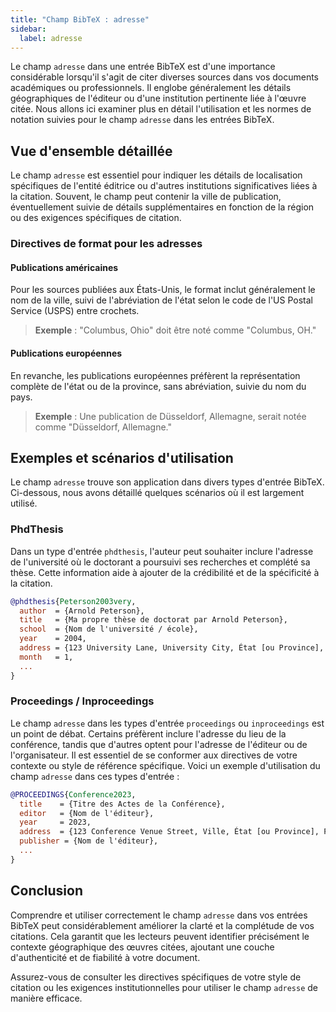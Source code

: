 ```yaml
---
title: "Champ BibTeX : adresse"  
sidebar:  
  label: adresse  
---
```



Le champ `adresse` dans une entrée BibTeX est d'une importance considérable lorsqu'il s'agit de citer diverses sources dans vos documents académiques ou professionnels. Il englobe généralement les détails géographiques de l'éditeur ou d'une institution pertinente liée à l'œuvre citée. Nous allons ici examiner plus en détail l'utilisation et les normes de notation suivies pour le champ `adresse` dans les entrées BibTeX.

<CiteDrive />

## Vue d'ensemble détaillée

Le champ `adresse` est essentiel pour indiquer les détails de localisation spécifiques de l'entité éditrice ou d'autres institutions significatives liées à la citation. Souvent, le champ peut contenir la ville de publication, éventuellement suivie de détails supplémentaires en fonction de la région ou des exigences spécifiques de citation.

### Directives de format pour les adresses

#### Publications américaines

Pour les sources publiées aux États-Unis, le format inclut généralement le nom de la ville, suivi de l'abréviation de l'état selon le code de l'US Postal Service (USPS) entre crochets.

> **Exemple** : "Columbus, Ohio" doit être noté comme "Columbus, OH."

#### Publications européennes

En revanche, les publications européennes préfèrent la représentation complète de l'état ou de la province, sans abréviation, suivie du nom du pays.

> **Exemple** : Une publication de Düsseldorf, Allemagne, serait notée comme "Düsseldorf, Allemagne."

## Exemples et scénarios d'utilisation

Le champ `adresse` trouve son application dans divers types d'entrée BibTeX. Ci-dessous, nous avons détaillé quelques scénarios où il est largement utilisé.

### PhdThesis

Dans un type d'entrée `phdthesis`, l'auteur peut souhaiter inclure l'adresse de l'université où le doctorant a poursuivi ses recherches et complété sa thèse. Cette information aide à ajouter de la crédibilité et de la spécificité à la citation.

```bibtex
@phdthesis{Peterson2003very,
  author  = {Arnold Peterson},
  title   = {Ma propre thèse de doctorat par Arnold Peterson},
  school  = {Nom de l'université / école},
  year    = 2004,
  address = {123 University Lane, University City, État [ou Province], Pays},
  month   = 1,
  ...
}
```

### Proceedings / Inproceedings

Le champ `adresse` dans les types d'entrée `proceedings` ou `inproceedings` est un point de débat. Certains préfèrent inclure l'adresse du lieu de la conférence, tandis que d'autres optent pour l'adresse de l'éditeur ou de l'organisateur. Il est essentiel de se conformer aux directives de votre contexte ou style de référence spécifique. Voici un exemple d'utilisation du champ `adresse` dans ces types d'entrée :

```bibtex
@PROCEEDINGS{Conference2023,
  title    = {Titre des Actes de la Conférence},
  editor   = {Nom de l'éditeur},
  year     = 2023,
  address  = {123 Conference Venue Street, Ville, État [ou Province], Pays},
  publisher = {Nom de l'éditeur},
  ...
}
```

## Conclusion

Comprendre et utiliser correctement le champ `adresse` dans vos entrées BibTeX peut considérablement améliorer la clarté et la complétude de vos citations. Cela garantit que les lecteurs peuvent identifier précisément le contexte géographique des œuvres citées, ajoutant une couche d'authenticité et de fiabilité à votre document.

Assurez-vous de consulter les directives spécifiques de votre style de citation ou les exigences institutionnelles pour utiliser le champ `adresse` de manière efficace.
